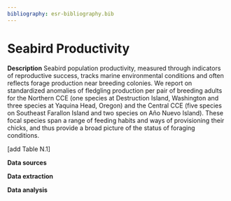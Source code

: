 ```yaml
---
bibliography: esr-bibliography.bib
---
```



# Seabird Productivity

**Description** Seabird population productivity, measured through indicators of reproductive success, tracks marine environmental conditions and often reflects forage production near breeding colonies. We report on standardized anomalies of fledgling production per pair of breeding adults for the Northern CCE (one species at Destruction Island, Washington and three species at Yaquina Head, Oregon) and the Central CCE (five species on Southeast Farallon Island and two species on Año Nuevo Island). These focal species span a range of feeding habits and ways of provisioning their chicks, and thus provide a broad picture of the status of foraging conditions.

\[add Table N.1\]

**Data sources**

**Data extraction**

**Data analysis**

